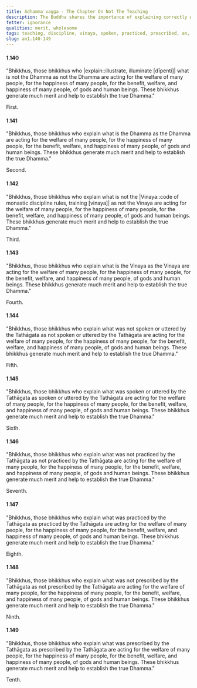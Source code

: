```yaml
---
title: Adhamma vagga - The Chapter On Not The Teaching
description: The Buddha shares the importance of explaining correctly what is not the Dhamma, Vinaya, spoken or uttered, practiced, and prescribed by the Tathāgata.
fetter: ignorance
qualities: merit, wholesome
tags: teaching, discipline, vinaya, spoken, practiced, prescribed, an, an1
slug: an1.140-149
---
```


#### 1.140

"Bhikkhus, those bhikkhus who |explain::illustrate, illuminate [dīpenti]| what is not the Dhamma as not the Dhamma are acting for the welfare of many people, for the happiness of many people, for the benefit, welfare, and happiness of many people, of gods and human beings. These bhikkhus generate much merit and help to establish the true Dhamma."

First.

#### 1.141

"Bhikkhus, those bhikkhus who explain what is the Dhamma as the Dhamma are acting for the welfare of many people, for the happiness of many people, for the benefit, welfare, and happiness of many people, of gods and human beings. These bhikkhus generate much merit and help to establish the true Dhamma."

Second.

#### 1.142

"Bhikkhus, those bhikkhus who explain what is not the |Vinaya::code of monastic discipline rules, training [vinaya]| as not the Vinaya are acting for the welfare of many people, for the happiness of many people, for the benefit, welfare, and happiness of many people, of gods and human beings. These bhikkhus generate much merit and help to establish the true Dhamma."

Third.

#### 1.143

"Bhikkhus, those bhikkhus who explain what is the Vinaya as the Vinaya are acting for the welfare of many people, for the happiness of many people, for the benefit, welfare, and happiness of many people, of gods and human beings. These bhikkhus generate much merit and help to establish the true Dhamma."

Fourth.

#### 1.144

"Bhikkhus, those bhikkhus who explain what was not spoken or uttered by the Tathāgata as not spoken or uttered by the Tathāgata are acting for the welfare of many people, for the happiness of many people, for the benefit, welfare, and happiness of many people, of gods and human beings. These bhikkhus generate much merit and help to establish the true Dhamma."

Fifth.

#### 1.145

"Bhikkhus, those bhikkhus who explain what was spoken or uttered by the Tathāgata as spoken or uttered by the Tathāgata are acting for the welfare of many people, for the happiness of many people, for the benefit, welfare, and happiness of many people, of gods and human beings. These bhikkhus generate much merit and help to establish the true Dhamma."

Sixth.

#### 1.146

"Bhikkhus, those bhikkhus who explain what was not practiced by the Tathāgata as not practiced by the Tathāgata are acting for the welfare of many people, for the happiness of many people, for the benefit, welfare, and happiness of many people, of gods and human beings. These bhikkhus generate much merit and help to establish the true Dhamma."

Seventh.

#### 1.147

"Bhikkhus, those bhikkhus who explain what was practiced by the Tathāgata as practiced by the Tathāgata are acting for the welfare of many people, for the happiness of many people, for the benefit, welfare, and happiness of many people, of gods and human beings. These bhikkhus generate much merit and help to establish the true Dhamma."

Eighth.

#### 1.148

"Bhikkhus, those bhikkhus who explain what was not prescribed by the Tathāgata as not prescribed by the Tathāgata are acting for the welfare of many people, for the happiness of many people, for the benefit, welfare, and happiness of many people, of gods and human beings. These bhikkhus generate much merit and help to establish the true Dhamma."

Ninth.

#### 1.149

"Bhikkhus, those bhikkhus who explain what was prescribed by the Tathāgata as prescribed by the Tathāgata are acting for the welfare of many people, for the happiness of many people, for the benefit, welfare, and happiness of many people, of gods and human beings. These bhikkhus generate much merit and help to establish the true Dhamma."

Tenth.